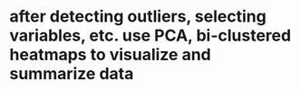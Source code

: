# after detecting outliers, selecting variables, etc. use PCA, bi-clustered heatmaps to visualize and summarize data